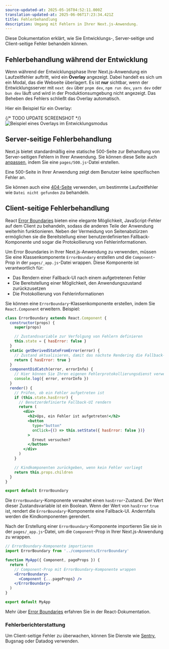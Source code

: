 ```yaml
---
source-updated-at: 2025-05-16T04:52:11.000Z
translation-updated-at: 2025-06-06T17:23:34.421Z
title: Fehlerbehandlung
description: Umgang mit Fehlern in Ihrer Next.js-Anwendung.
---
```


Diese Dokumentation erklärt, wie Sie Entwicklungs-, Server-seitige und Client-seitige Fehler behandeln können.

## Fehlerbehandlung während der Entwicklung

Wenn während der Entwicklungsphase Ihrer Next.js-Anwendung ein Laufzeitfehler auftritt, wird ein **Overlay** angezeigt. Dabei handelt es sich um ein Modal, das die Webseite überlagert. Es ist **nur** sichtbar, wenn der Entwicklungsserver mit `next dev` über `pnpm dev`, `npm run dev`, `yarn dev` oder `bun dev` läuft und wird in der Produktionsumgebung nicht angezeigt. Das Beheben des Fehlers schließt das Overlay automatisch.

Hier ein Beispiel für ein Overlay:

{/* TODO UPDATE SCREENSHOT */}
![Beispiel eines Overlays im Entwicklungsmodus](https://assets.vercel.com/image/upload/v1645118290/docs-assets/static/docs/error-handling/overlay.png)

## Server-seitige Fehlerbehandlung

Next.js bietet standardmäßig eine statische 500-Seite zur Behandlung von Server-seitigen Fehlern in Ihrer Anwendung. Sie können diese Seite auch [anpassen](/docs/pages/building-your-application/routing/custom-error#customizing-the-500-page), indem Sie eine `pages/500.js`-Datei erstellen.

Eine 500-Seite in Ihrer Anwendung zeigt dem Benutzer keine spezifischen Fehler an.

Sie können auch eine [404-Seite](/docs/pages/building-your-application/routing/custom-error#404-page) verwenden, um bestimmte Laufzeitfehler wie `Datei nicht gefunden` zu behandeln.

## Client-seitige Fehlerbehandlung

React [Error Boundaries](https://react.dev/reference/react/Component#catching-rendering-errors-with-an-error-boundary) bieten eine elegante Möglichkeit, JavaScript-Fehler auf dem Client zu behandeln, sodass die anderen Teile der Anwendung weiterhin funktionieren. Neben der Vermeidung von Seitenabstürzen ermöglichen sie die Bereitstellung einer benutzerdefinierten Fallback-Komponente und sogar die Protokollierung von Fehlerinformationen.

Um Error Boundaries in Ihrer Next.js-Anwendung zu verwenden, müssen Sie eine Klassenkomponente `ErrorBoundary` erstellen und die `Component`-Prop in der `pages/_app.js`-Datei wrappen. Diese Komponente ist verantwortlich für:

- Das Rendern einer Fallback-UI nach einem aufgetretenen Fehler
- Die Bereitstellung einer Möglichkeit, den Anwendungszustand zurückzusetzen
- Die Protokollierung von Fehlerinformationen

Sie können eine `ErrorBoundary`-Klassenkomponente erstellen, indem Sie `React.Component` erweitern. Beispiel:

```jsx
class ErrorBoundary extends React.Component {
  constructor(props) {
    super(props)

    // Zustandsvariable zur Verfolgung von Fehlern definieren
    this.state = { hasError: false }
  }
  static getDerivedStateFromError(error) {
    // Zustand aktualisieren, damit das nächste Rendering die Fallback-UI zeigt
    return { hasError: true }
  }
  componentDidCatch(error, errorInfo) {
    // Hier können Sie Ihren eigenen Fehlerprotokollierungsdienst verwenden
    console.log({ error, errorInfo })
  }
  render() {
    // Prüfen, ob ein Fehler aufgetreten ist
    if (this.state.hasError) {
      // Benutzerdefinierte Fallback-UI rendern
      return (
        <div>
          <h2>Ups, ein Fehler ist aufgetreten!</h2>
          <button
            type="button"
            onClick={() => this.setState({ hasError: false })}
          >
            Erneut versuchen?
          </button>
        </div>
      )
    }

    // Kindkomponenten zurückgeben, wenn kein Fehler vorliegt
    return this.props.children
  }
}

export default ErrorBoundary
```

Die `ErrorBoundary`-Komponente verwaltet einen `hasError`-Zustand. Der Wert dieser Zustandsvariable ist ein Boolean. Wenn der Wert von `hasError` `true` ist, rendert die `ErrorBoundary`-Komponente eine Fallback-UI. Andernfalls werden die Kindkomponenten gerendert.

Nach der Erstellung einer `ErrorBoundary`-Komponente importieren Sie sie in der `pages/_app.js`-Datei, um die `Component`-Prop in Ihrer Next.js-Anwendung zu wrappen.

```jsx
// ErrorBoundary-Komponente importieren
import ErrorBoundary from '../components/ErrorBoundary'

function MyApp({ Component, pageProps }) {
  return (
    // Component-Prop mit ErrorBoundary-Komponente wrappen
    <ErrorBoundary>
      <Component {...pageProps} />
    </ErrorBoundary>
  )
}

export default MyApp
```

Mehr über [Error Boundaries](https://react.dev/reference/react/Component#catching-rendering-errors-with-an-error-boundary) erfahren Sie in der React-Dokumentation.

### Fehlerberichterstattung

Um Client-seitige Fehler zu überwachen, können Sie Dienste wie [Sentry](https://github.com/vercel/next.js/tree/canary/examples/with-sentry), Bugsnag oder Datadog verwenden.